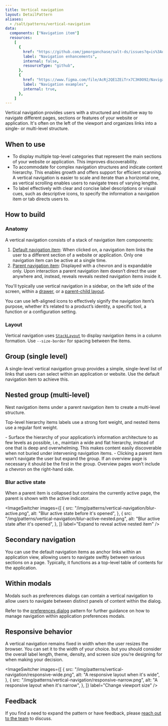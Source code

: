 ```yaml
---
title: Vertical navigation
layout: DetailPattern
aliases:
  - /salt/patterns/vertical-navigation
data:
  components: ["Navigation item"]
  resources:
    [
      {
        href: "https://github.com/jpmorganchase/salt-ds/issues?q=is%3Aopen+is%3Aissue+label%3A%22pattern%3A+navigation%22+label%3A%22type%3A+enhancement+%F0%9F%92%A1%22",
        label: "Navigation enhancements",
        internal: false,
        resourceType: "github",
      },
      {
        href: "https://www.figma.com/file/AcRj2QE1ZEiTrx7C3K0O92/Navigation-Pattern-Templates?type=design&node-id=15%3A598&mode=design&t=Bul9WEJNrXM1X2Xv-1",
        label: "Navigation examples",
        internal: true,
      },
    ]
---
```


Vertical navigation provides users with a structured and intuitive way to navigate different pages, sections or features of your website or application. It's often on the left of the viewport and organizes links into a single- or multi-level structure.

## When to use

- To display multiple top-level categories that represent the main sections of your website or application. This improves discoverability.
- To accommodate for complex navigation structures and indicate content hierarchy. This enables growth and offers support for efficient scanning. A vertical navigation is easier to scale and iterate than a horizontal one, as vertical scrolling enables users to navigate trees of varying lengths.
- To label effectively with clear and concise label descriptions or visual cues, such as descriptive icons, to specify the information a navigation item or tab directs users to.

## How to build

### Anatomy

A vertical navigation consists of a stack of navigation item components:

1. [Default navigation item](/salt/components/navigation-item/examples#vertical): When clicked on, a navigation item links the user to a different section of a website or application. Only one navigation item can be active at a single time.
2. [Parent navigation item](/salt/components/navigation-item/examples#vertical-nested-group): Displayed with a chevron and is expandable only. Upon interaction a parent navigation item doesn’t direct the user anywhere and, instead, reveals reveals nested navigation items inside it.

You'll typically use vertical navigation in a sidebar, on the left side of the screen, within a [drawer](/salt/components/drawer), or a [parent-child layout](/salt/components/parent-child-layout).

<Diagram
  src="/img/patterns/vertical-navigation/anatomy.png"
  alt="Annotated image of a vertical navigation"
/>

<ExampleContainer type="positive" customPillText="Best practices">
  You can use left-aligned icons to effectively signify the navigation item’s
  purpose, whether it’s related to a product’s identity, a specific tool, a
  function or a configuration setting.
</ExampleContainer>

### Layout

Vertical navigation uses [`StackLayout`](/salt/components/stack-layout) to display navigation items in a column formation. Use `--size-border` for spacing between the items.

<Diagram
  src="/img/patterns/vertical-navigation/spacing.png"
  alt="Spacing for a vertical navigation"
/>

## Group (single level)

A single-level vertical navigation group provides a simple, single-level list of links that users can select within an application or website. Use the default navigation item to achieve this.

<Diagram
  src="/img/patterns/vertical-navigation/group-single-level.png"
  alt="A single-level vertical navigation group"
  border
/>

## Nested group (multi-level)

Nest navigation items under a parent navigation item to create a multi-level structure.

Top-level hierarchy items labels use a strong font weight, and nested items use a regular font weight.

<Diagram
  src="/img/patterns/vertical-navigation/group-multi-level.png"
  alt="A multi-level vertical navigation group"
  border
/>

<ExampleContainer type="positive" customPillText="Best practices">
- Surface the hierarchy of your application’s information architecture to as
  few levels as possible, i.e., maintain a wide and flat hierarchy, instead of
  one that is deep and overwhelming. This makes content easily discoverable when
  not buried under intervening navigation items. 
- Clicking a parent item won’t
  navigate the user but expand the group. If an overview page is necessary it
  should be the first in the group. Overview pages won’t include a chevron on
  the right-hand side.
</ExampleContainer>

### Blur active state

When a parent item is collapsed but contains the currently active page, the parent is shown with the active indicator.

<ImageSwitcher
  images={[
    {
      src: "/img/patterns/vertical-navigation/blur-active.png",
      alt: "Blur active state before it's opened",
    },
    {
      src: "/img/patterns/vertical-navigation/blur-active-nested.png",
      alt: "Blur active state after it's opened",
    },
  ]}
  label="Expand to reveal active nested item"
/>

## Secondary navigation

You can use the default navigation items as anchor links within an application view, allowing users to navigate swiftly between various sections on a page. Typically, it functions as a top-level table of contents for the application.

<Diagram
  src="/img/patterns/vertical-navigation/secondary-navigation.png"
  alt="The secondary navigation demonstrated"
  border
/>

## Within modals

Modals such as preferences dialogs can contain a vertical navigation to allow users to navigate between distinct panels of content within the dialog.

Refer to the [preferences dialog](../preferences-dialog) pattern for further guidance on how to manage navigation within application preferences modals.

<Diagram
  src="/img/patterns/vertical-navigation/within-modals.png"
  alt="The vertical navigation within modals"
  border
/>

## Responsive behavior

A vertical navigation remains fixed in width when the user resizes the browser. You can set it to the width of your choice. but you should consider the overall label length, theme, density, and screen size you’re designing for when making your decision.

<ImageSwitcher
  images={[
    {
      src: "/img/patterns/vertical-navigation/responsive-wide.png",
      alt: "A responsive layout when it's wide",
    },
    {
      src: "/img/patterns/vertical-navigation/responsive-narrow.png",
      alt: "A responsive layout when it's narrow",
    },
  ]}
  label="Change viewport size"
/>

## Feedback

If you find a need to expand the pattern or have feedback, please [reach out to the team](/salt/support-and-contributions) to discuss.
